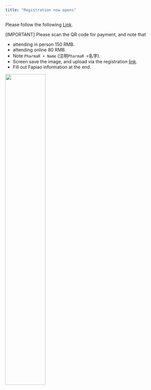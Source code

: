 ---
title: "Registration now opens"
---

Please follow the following [Link](https://docs.qq.com/form/page/DWWFQeElLUEtQQUlk).


[IMPORTANT] Please scan the QR code for payment, and note that

- attending in person 150 RMB.
- attending online 80 RMB.
- Note `PharmaR + Name` (注明`PharmaR + `名字).
- Screen save the image, and upload via the registration [link](https://docs.qq.com/form/page/DWWFQeElLUEtQQUlk).
- Fill out Fapiao information at the end.

<img src="resources/wechatpay.jpg" width="50%">